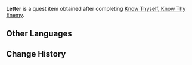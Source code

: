 {{Item Infobox
|id           = 100362
|image        = Item_Letter.png
|type         = Quest Items
|description  = A letter written by [[Xingqiu]] to the [[Feiyun Commerce Guild]]. The handwriting is so messy its barely recognizable.
|source1      = Given upon completing [[Know Thyself, Know Thy Enemy]]
}}
'''Letter''' is a quest item obtained after completing [[Know Thyself, Know Thy Enemy]].

==Other Languages==
{{Other Languages|default_hidden=1
|en      = Letter
|zhs     = 信件
|zhs_rm  = Xìnjiàn
|zht     = 信件
|zht_rm  = Xìnjiàn
|ja      = 手紙
|ja_rm   = Tegami
|ko      = 편지
|ko_rm   = 
|es      = Carta
|fr      = Lettre
<!-- |fr_tl   = Letter -->
|ru      = Письмо
<!-- |ru_tl   = Letter -->
|th      = จดหมาย
|th_rm   = Chotmai
|vi      = Thư
|de      = Brief
|id      = Surat
|pt      = Carta
}}

==Change History==
{{Change History|1.0}}